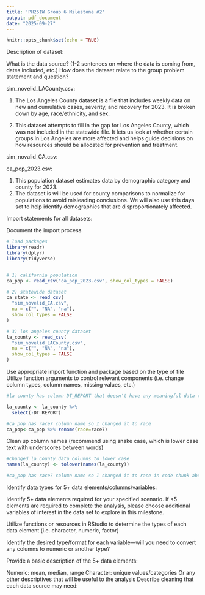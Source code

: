 ```yaml
---
title: 'PH251W Group 6 Milestone #2'
output: pdf_document
date: "2025-09-27"
---
```


```r
knitr::opts_chunk$set(echo = TRUE)
```



Description of dataset:

What is the data source? (1-2 sentences on where the data is coming from, dates included, etc.)
How does the dataset relate to the group problem statement and question?

sim_novelid_LACounty.csv: 

1. The Los Angeles County dataset is a  file that includes weekly data on new and cumulative cases, severity, and recovery for 2023. It is broken down by age, race/ethnicity, and sex.

2. This dataset attempts to fill in the gap for Los Angeles County, which was not included in the statewide file. It lets us look at whether certain groups in Los Angeles are more affected and helps guide decisions on how resources should be allocated for prevention and treatment.

sim_novalid_CA.csv:

ca_pop_2023.csv:

1. This population dataset estimates data by demographic category and county for 2023.
2. The dataset is will be used for county comparisons to normalize for populations to avoid misleading conclusions. We will also use this daya set to help identify demographics that are disproportionately affected.  

Import statements for all datasets:

Document the import process

```r
# load packages
library(readr)
library(dplyr)
library(tidyverse)


# 1) california population 
ca_pop <- read_csv("ca_pop_2023.csv", show_col_types = FALSE)

# 2) statewide dataset
ca_state <- read_csv(
  "sim_novelid_CA.csv",
  na = c("", "NA", "na"),
  show_col_types = FALSE
)

# 3) los angeles county dataset
la_county <- read_csv(
  "sim_novelid_LACounty.csv",
  na = c("", "NA", "na"),
  show_col_types = FALSE
)
```


Use appropriate import function and package based on the type of file
Utilize function arguments to control relevant components (i.e. change column types, column names, missing values, etc.)

```r
#la county has column DT_REPORT that doesn't have any meaningful data (ONLY NA)

la_county <- la_county %>% 
  select(-DT_REPORT)

#ca_pop has race7 column name so I changed it to race
ca_pop<-ca_pop %>% rename(race=race7)


```


Clean up column names (recommend using snake case, which is lower case text with underscores between words)

```r

#Changed la county data columns to lower case
names(la_county) <- tolower(names(la_county))

#ca_pop has race7 column name so I changed it to race in code chunk above.


```

Identify data types for 5+ data elements/columns/variables:

Identify 5+ data elements required for your specified scenario. If <5 elements are required to complete the analysis, please choose additional variables of interest in the data set to explore in this milestone.


Utilize functions or resources in RStudio to determine the types of each data element (i.e. character, numeric, factor)


Identify the desired type/format for each variable—will you need to convert any columns to numeric or another type? 


Provide a basic description of the 5+ data elements:

Numeric: mean, median, range
Character: unique values/categories
Or any other descriptives that will be useful to the analysis
Describe cleaning that each data source may need:

```r


```


